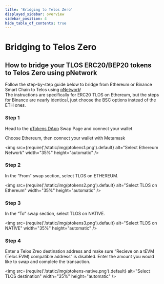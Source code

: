 ```yaml
---
title: 'Bridging to Telos Zero'
displayed_sidebar: overview
sidebar_position: 4
hide_table_of_contents: true
---
```


# Bridging to Telos Zero

## How to bridge your TLOS ERC20/BEP20 tokens to Telos Zero using pNetwork

Follow the step-by-step guide below to bridge from Ethereum or Binance Smart Chain to Telos using [pNetwork](https://dapp.ptokens.io/#/swap)!  
The instructions are specifically for ERC20 TLOS on Ethereum, but the steps for Binance are nearly identical, just choose the BSC options instead of the ETH ones.

### Step 1

Head to the [pTokens DApp](https://dapp.ptokens.io/#/swap) Swap Page and connect your wallet

Choose Ethereum, then connect your wallet with Metamask

<img
    src={require('/static/img/ptokens1.png').default}
    alt="Select Ethereum Network"
    width="35%"
    height="automatic"
/>

### Step 2

In the “From” swap section, select TLOS on ETHEREUM.

<img
    src={require('/static/img/ptokens2.png').default}
    alt="Select TLOS on Ethereum"
    width="35%"
    height="automatic"
/>

### Step 3

In the “To” swap section, select TLOS on NATIVE.

<img
    src={require('/static/img/ptokens3.png').default}
    alt="Select TLOS on NATIVE"
    width="35%"
    height="automatic"
/>

### Step 4 

Enter a Telos Zreo destination address and make sure “Recieve on a tEVM (Telos EVM) compatible address” is disabled. Enter the amount you would like to swap and complete the transaction.

<img
    src={require('/static/img/ptokens-native.png').default}
    alt="Select TLOS destination"
    width="35%"
    height="automatic"
/>
